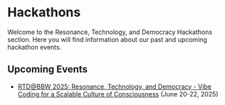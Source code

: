 # Hackathons

Welcome to the Resonance, Technology, and Democracy Hackathons section. Here you will find information about our past and upcoming hackathon events.

## Upcoming Events

- [RTD@BBW 2025: Resonance, Technology, and Democracy - Vibe Coding for a Scalable Culture of Consciousness](/hackathons/rtd_bbw_2025) (June 20-22, 2025) 

